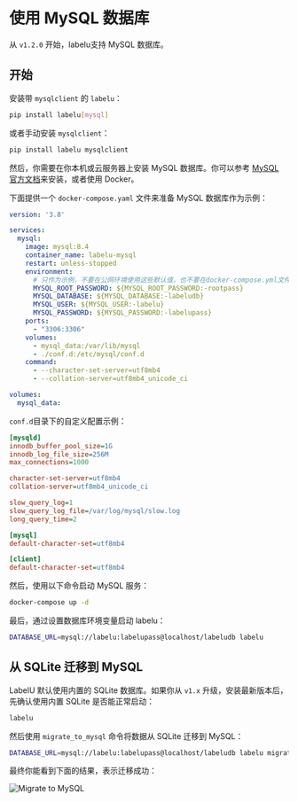 
# 使用 MySQL 数据库

从 `v1.2.0` 开始，labelu支持 MySQL 数据库。

## 开始

安装带 `mysqlclient` 的 `labelu`：

```bash
pip install labelu[mysql]
```

或者手动安装 `mysqlclient`：

```bash
pip install labelu mysqlclient
```

然后，你需要在你本机或云服务器上安装 MySQL 数据库。你可以参考 [MySQL 官方文档](https://dev.mysql.com/downloads/installer/)来安装，或者使用 Docker。

下面提供一个 `docker-compose.yaml` 文件来准备 MySQL 数据库作为示例：

```yaml title="docker-compose.yml"
version: '3.8'

services:
  mysql:
    image: mysql:8.4
    container_name: labelu-mysql
    restart: unless-stopped
    environment:
      # 只作为示例，不要在公网环境使用这些默认值，也不要在docker-compose.yml文件中明文写入密码
      MYSQL_ROOT_PASSWORD: ${MYSQL_ROOT_PASSWORD:-rootpass}
      MYSQL_DATABASE: ${MYSQL_DATABASE:-labeludb}
      MYSQL_USER: ${MYSQL_USER:-labelu}
      MYSQL_PASSWORD: ${MYSQL_PASSWORD:-labelupass}
    ports:
      - "3306:3306"
    volumes:
      - mysql_data:/var/lib/mysql
      - ./conf.d:/etc/mysql/conf.d
    command:
      - --character-set-server=utf8mb4
      - --collation-server=utf8mb4_unicode_ci

volumes:
  mysql_data:
```

`conf.d`目录下的自定义配置示例：

```ini title="conf.d/labelu.cnf"
[mysqld]
innodb_buffer_pool_size=1G
innodb_log_file_size=256M
max_connections=1000

character-set-server=utf8mb4
collation-server=utf8mb4_unicode_ci

slow_query_log=1
slow_query_log_file=/var/log/mysql/slow.log
long_query_time=2

[mysql]
default-character-set=utf8mb4

[client]
default-character-set=utf8mb4
```

然后，使用以下命令启动 MySQL 服务：

```bash
docker-compose up -d
```

最后，通过设置数据库环境变量启动 labelu：

```bash
DATABASE_URL=mysql://labelu:labelupass@localhost/labeludb labelu
```

## 从 SQLite 迁移到 MySQL

LabelU 默认使用内置的 SQLite 数据库。如果你从 `v1.x` 升级，安装最新版本后，先确认使用内置 SQLite 是否能正常启动：

```bash
labelu
```

然后使用 `migrate_to_mysql` 命令将数据从 SQLite 迁移到 MySQL：

```bash
DATABASE_URL=mysql://labelu:labelupass@localhost/labeludb labelu migrate_to_mysql
```

最终你能看到下面的结果，表示迁移成功：

![Migrate to MySQL](/assets/migrate-to-mysql.png)
